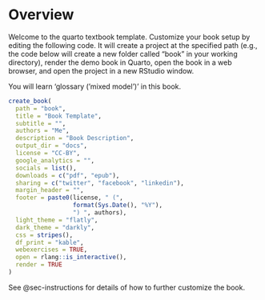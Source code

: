 # Overview {.unnumbered}

Welcome to the quarto textbook template. Customize your book setup by editing the following code. It will create a project at the specified path (e.g., the code below will create a new folder called "book" in your working directory), render the demo book in Quarto, open the book in a web browser, and open the project in a new RStudio window. 

You will learn 'glossary ('mixed model')' in this book. 

```r
create_book(
  path = "book",
  title = "Book Template",
  subtitle = "",
  authors = "Me",
  description = "Book Description",
  output_dir = "docs",
  license = "CC-BY",
  google_analytics = "",
  socials = list(),
  downloads = c("pdf", "epub"),
  sharing = c("twitter", "facebook", "linkedin"),
  margin_header = "",
  footer = paste0(license, " (",
                  format(Sys.Date(), "%Y"),
                  ") ", authors),
  light_theme = "flatly",
  dark_theme = "darkly",
  css = stripes(),
  df_print = "kable",
  webexercises = TRUE,
  open = rlang::is_interactive(),
  render = TRUE
)
```

See @sec-instructions for details of how to further customize the book.


